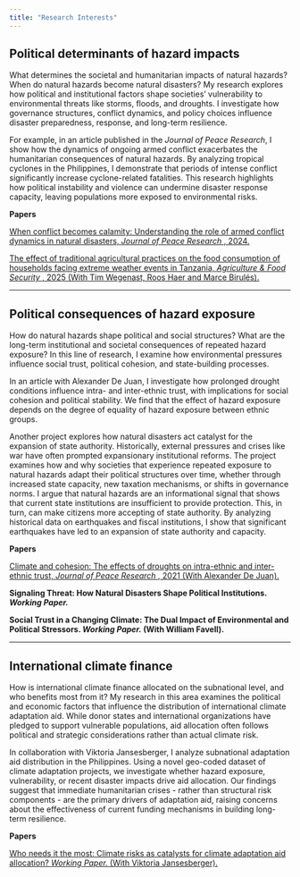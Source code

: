 ---
title: "Research Interests"
---


## Political determinants of hazard impacts


What determines the societal and humanitarian impacts of natural hazards? When do natural hazards become natural disasters? My research explores how political and institutional factors shape societies' vulnerability to environmental threats like storms, floods, and droughts. I investigate how governance structures, conflict dynamics, and policy choices influence disaster preparedness, response, and long-term resilience.

For example, in an article published in the <i> Journal of Peace Research</i>, I show how the dynamics of ongoing armed conflict exacerbates the humanitarian consequences of natural hazards. By analyzing tropical cyclones in the Philippines, I demonstrate that periods of intense conflict significantly increase cyclone-related fatalities. This research highlights how political instability and violence can undermine disaster response capacity, leaving populations more exposed to environmental risks.


 <b>Papers</b> 

<a href="https://journals.sagepub.com/doi/full/10.1177/00223433241265028" target="_blank">When conflict becomes calamity: Understanding the role of armed conflict dynamics in natural disasters, <i> Journal of Peace Research </i>, 2024.</a><br>

<a href="https://doi.org/10.1186/s40066-024-00512-1" target="_blank">The effect of traditional agricultural practices on the food consumption of households facing extreme weather events in Tanzania, <i> Agriculture & Food Security </i>, 2025 (With Tim Wegenast, Roos Haer and Marce Birulés).</a><br>

----

## Political consequences of hazard exposure


How do natural hazards shape political and social structures? What are the long-term institutional and societal consequences of repeated hazard exposure? In this line of research, I examine how environmental pressures influence social trust, political cohesion, and state-building processes.

In an article with Alexander De Juan, I investigate how prolonged drought conditions influence intra- and inter-ethnic trust, with implications for social cohesion and political stability. We find that the effect of hazard exposure depends on the degree of equality of hazard exposure between ethnic groups.

Another project explores how natural disasters act catalyst for the expansion of state authority. Historically, external pressures and crises like war have often prompted expansionary institutional reforms. The project examines how and why societies that experience repeated exposure to natural hazards adapt their political structures over time, whether through increased state capacity, new taxation mechanisms, or shifts in governance norms. I argue that natural hazards are an informational signal that shows that current state institutions are insufficient to provide protection. This, in turn, can make citizens more accepting of state authority. By analyzing historical data on earthquakes and fiscal institutions, I show that significant earthquakes have led to an expansion of state authority and capacity.

 <b>Papers</b> 

<a href="https://doi.org/10.1177/0022343320974096" target="_blank">Climate and cohesion: The effects of droughts on intra-ethnic and inter-ethnic trust, <i> Journal of Peace Research </i>, 2021 (With Alexander De Juan). </a><br>

<b> Signaling Threat: How Natural Disasters Shape Political Institutions. <i> Working Paper.</i> </b>

<b> Social Trust in a Changing Climate: The Dual Impact of Environmental and Political Stressors. <i> Working Paper.</i> (With William Favell).</b>


----

## International climate finance

How is international climate finance allocated on the subnational level, and who benefits most from it? My research in this area examines the political and economic factors that influence the distribution of international climate adaptation aid. While donor states and international organizations have pledged to support vulnerable populations, aid allocation often follows political and strategic considerations rather than actual climate risk.

In collaboration with Viktoria Jansesberger, I analyze subnational adaptation aid distribution in the Philippines. Using a novel geo-coded dataset of climate adaptation projects, we investigate whether hazard exposure, vulnerability, or recent disaster impacts drive aid allocation. Our findings suggest that immediate humanitarian crises - rather than structural risk components - are the primary drivers of adaptation aid, raising concerns about the effectiveness of current funding mechanisms in building long-term resilience.

 <b>Papers</b> 

<a href="https://www.peio.me/wp-content/uploads/PEIO17/submission_86.pdf" target="_blank">Who needs it the most: Climate risks as catalysts for climate adaptation aid allocation? <i> Working Paper.</i> (With Viktoria Jansesberger). </a><br>
